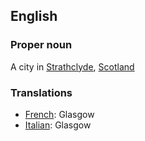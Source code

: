 ==English==

===Proper noun===

A city in [[Strathclyde]], [[Scotland]]

===Translations===
*[[French]]: Glasgow
*[[Italian]]: Glasgow
